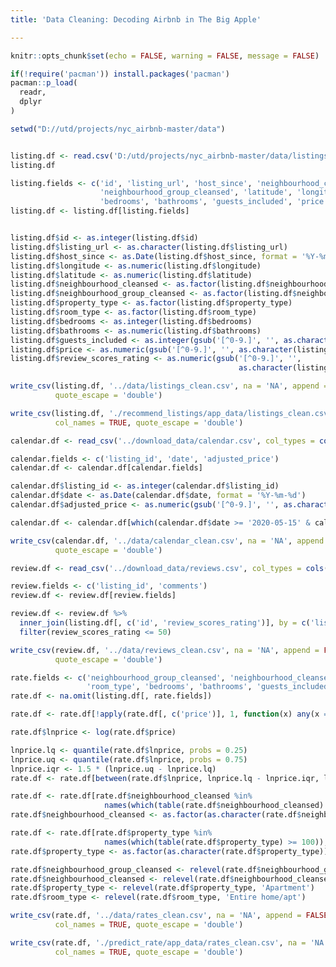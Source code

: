 ```yaml
---
title: 'Data Cleaning: Decoding Airbnb in The Big Apple'

---
```


```r
knitr::opts_chunk$set(echo = FALSE, warning = FALSE, message = FALSE)
```

```r
if(!require('pacman')) install.packages('pacman')
pacman::p_load(
  readr,
  dplyr
)
```

```r
setwd("D://utd/projects/nyc_airbnb-master/data")


listing.df <- read.csv('D:/utd/projects/nyc_airbnb-master/data/listings.csv', col_types = cols())
listing.df

listing.fields <- c('id', 'listing_url', 'host_since', 'neighbourhood_cleansed', 
                    'neighbourhood_group_cleansed', 'latitude', 'longitude', 'property_type', 'room_type', 
                    'bedrooms', 'bathrooms', 'guests_included', 'price', 'review_scores_rating')
listing.df <- listing.df[listing.fields]


listing.df$id <- as.integer(listing.df$id)
listing.df$listing_url <- as.character(listing.df$listing_url)
listing.df$host_since <- as.Date(listing.df$host_since, format = '%Y-%m-%d')
listing.df$longitude <- as.numeric(listing.df$longitude)
listing.df$latitude <- as.numeric(listing.df$latitude)
listing.df$neighbourhood_cleansed <- as.factor(listing.df$neighbourhood_cleansed)
listing.df$neighbourhood_group_cleansed <- as.factor(listing.df$neighbourhood_group_cleansed)
listing.df$property_type <- as.factor(listing.df$property_type)
listing.df$room_type <- as.factor(listing.df$room_type)
listing.df$bedrooms <- as.integer(listing.df$bedrooms)
listing.df$bathrooms <- as.numeric(listing.df$bathrooms)
listing.df$guests_included <- as.integer(gsub('[^0-9.]', '', as.character(listing.df$guests_included)))
listing.df$price <- as.numeric(gsub('[^0-9.]', '', as.character(listing.df$price)))
listing.df$review_scores_rating <- as.numeric(gsub('[^0-9.]', '', 
                                                   as.character(listing.df$review_scores_rating)))

write_csv(listing.df, '../data/listings_clean.csv', na = 'NA', append = FALSE, col_names = TRUE,
          quote_escape = 'double')

write_csv(listing.df, './recommend_listings/app_data/listings_clean.csv', na = 'NA', append = FALSE, 
          col_names = TRUE, quote_escape = 'double')
```

```r
calendar.df <- read_csv('../download_data/calendar.csv', col_types = cols())

calendar.fields <- c('listing_id', 'date', 'adjusted_price')
calendar.df <- calendar.df[calendar.fields]

calendar.df$listing_id <- as.integer(calendar.df$listing_id)
calendar.df$date <- as.Date(calendar.df$date, format = '%Y-%m-%d')
calendar.df$adjusted_price <- as.numeric(gsub('[^0-9.]', '', as.character(calendar.df$adjusted_price)))

calendar.df <- calendar.df[which(calendar.df$date >= '2020-05-15' & calendar.df$date <= '2020-06-15'), ]

write_csv(calendar.df, '../data/calendar_clean.csv', na = 'NA', append = FALSE, col_names = TRUE,
          quote_escape = 'double')
```

```r
review.df <- read_csv('../download_data/reviews.csv', col_types = cols())

review.fields <- c('listing_id', 'comments')
review.df <- review.df[review.fields]

review.df <- review.df %>% 
  inner_join(listing.df[, c('id', 'review_scores_rating')], by = c('listing_id' = 'id')) %>%
  filter(review_scores_rating <= 50)

write_csv(review.df, '../data/reviews_clean.csv', na = 'NA', append = FALSE, col_names = TRUE,
          quote_escape = 'double')
```

```r
rate.fields <- c('neighbourhood_group_cleansed', 'neighbourhood_cleansed', 'property_type', 
                 'room_type', 'bedrooms', 'bathrooms', 'guests_included', 'price')
rate.df <- na.omit(listing.df[, rate.fields])

rate.df <- rate.df[!apply(rate.df[, c('price')], 1, function(x) any(x == 0)), ]

rate.df$lnprice <- log(rate.df$price)

lnprice.lq <- quantile(rate.df$lnprice, probs = 0.25)
lnprice.uq <- quantile(rate.df$lnprice, probs = 0.75)
lnprice.iqr <- 1.5 * (lnprice.uq - lnprice.lq)
rate.df <- rate.df[between(rate.df$lnprice, lnprice.lq - lnprice.iqr, lnprice.uq + lnprice.iqr), ]

rate.df <- rate.df[rate.df$neighbourhood_cleansed %in% 
                     names(which(table(rate.df$neighbourhood_cleansed) >= 5)), ]
rate.df$neighbourhood_cleansed <- as.factor(as.character(rate.df$neighbourhood_cleansed))

rate.df <- rate.df[rate.df$property_type %in% 
                     names(which(table(rate.df$property_type) >= 100)), ]
rate.df$property_type <- as.factor(as.character(rate.df$property_type))

rate.df$neighbourhood_group_cleansed <- relevel(rate.df$neighbourhood_group_cleansed, 'Manhattan')
rate.df$neighbourhood_cleansed <- relevel(rate.df$neighbourhood_cleansed, 'Harlem')
rate.df$property_type <- relevel(rate.df$property_type, 'Apartment')
rate.df$room_type <- relevel(rate.df$room_type, 'Entire home/apt')

write_csv(rate.df, '../data/rates_clean.csv', na = 'NA', append = FALSE, 
          col_names = TRUE, quote_escape = 'double')

write_csv(rate.df, './predict_rate/app_data/rates_clean.csv', na = 'NA', append = FALSE, 
          col_names = TRUE, quote_escape = 'double')

```
